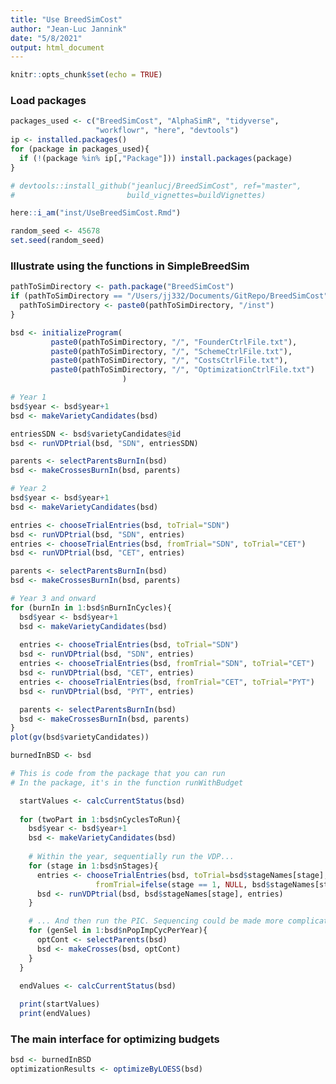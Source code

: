 ```yaml
---
title: "Use BreedSimCost"
author: "Jean-Luc Jannink"
date: "5/8/2021"
output: html_document
---
```


```r
knitr::opts_chunk$set(echo = TRUE)
```

### Load packages
```r
packages_used <- c("BreedSimCost", "AlphaSimR", "tidyverse", 
                   "workflowr", "here", "devtools")
ip <- installed.packages()
for (package in packages_used){
  if (!(package %in% ip[,"Package"])) install.packages(package)
}

# devtools::install_github("jeanlucj/BreedSimCost", ref="master",
#                         build_vignettes=buildVignettes)

here::i_am("inst/UseBreedSimCost.Rmd")

random_seed <- 45678
set.seed(random_seed)

```

### Illustrate using the functions in SimpleBreedSim

```r
pathToSimDirectory <- path.package("BreedSimCost")
if (pathToSimDirectory == "/Users/jj332/Documents/GitRepo/BreedSimCost"){
  pathToSimDirectory <- paste0(pathToSimDirectory, "/inst")
}

bsd <- initializeProgram(
         paste0(pathToSimDirectory, "/", "FounderCtrlFile.txt"),
         paste0(pathToSimDirectory, "/", "SchemeCtrlFile.txt"),
         paste0(pathToSimDirectory, "/", "CostsCtrlFile.txt"), 
         paste0(pathToSimDirectory, "/", "OptimizationCtrlFile.txt")
                         )
```


```r
# Year 1
bsd$year <- bsd$year+1
bsd <- makeVarietyCandidates(bsd)

entriesSDN <- bsd$varietyCandidates@id
bsd <- runVDPtrial(bsd, "SDN", entriesSDN)

parents <- selectParentsBurnIn(bsd)
bsd <- makeCrossesBurnIn(bsd, parents)

# Year 2
bsd$year <- bsd$year+1
bsd <- makeVarietyCandidates(bsd)

entries <- chooseTrialEntries(bsd, toTrial="SDN")
bsd <- runVDPtrial(bsd, "SDN", entries)
entries <- chooseTrialEntries(bsd, fromTrial="SDN", toTrial="CET")
bsd <- runVDPtrial(bsd, "CET", entries)

parents <- selectParentsBurnIn(bsd)
bsd <- makeCrossesBurnIn(bsd, parents)

# Year 3 and onward
for (burnIn in 1:bsd$nBurnInCycles){
  bsd$year <- bsd$year+1
  bsd <- makeVarietyCandidates(bsd)
  
  entries <- chooseTrialEntries(bsd, toTrial="SDN")
  bsd <- runVDPtrial(bsd, "SDN", entries)
  entries <- chooseTrialEntries(bsd, fromTrial="SDN", toTrial="CET")
  bsd <- runVDPtrial(bsd, "CET", entries)
  entries <- chooseTrialEntries(bsd, fromTrial="CET", toTrial="PYT")
  bsd <- runVDPtrial(bsd, "PYT", entries)

  parents <- selectParentsBurnIn(bsd)
  bsd <- makeCrossesBurnIn(bsd, parents)
}
plot(gv(bsd$varietyCandidates))

burnedInBSD <- bsd
```

```r
# This is code from the package that you can run
# In the package, it's in the function runWithBudget

  startValues <- calcCurrentStatus(bsd)
  
  for (twoPart in 1:bsd$nCyclesToRun){
    bsd$year <- bsd$year+1
    bsd <- makeVarietyCandidates(bsd)
    
    # Within the year, sequentially run the VDP...
    for (stage in 1:bsd$nStages){
      entries <- chooseTrialEntries(bsd, toTrial=bsd$stageNames[stage],
                   fromTrial=ifelse(stage == 1, NULL, bsd$stageNames[stage-1]))
      bsd <- runVDPtrial(bsd, bsd$stageNames[stage], entries)
    }

    # ... And then run the PIC. Sequencing could be made more complicated
    for (genSel in 1:bsd$nPopImpCycPerYear){
      optCont <- selectParents(bsd)
      bsd <- makeCrosses(bsd, optCont)
    }
  }
  
  endValues <- calcCurrentStatus(bsd)

  print(startValues)
  print(endValues)
```

### The main interface for optimizing budgets

```r
bsd <- burnedInBSD
optimizationResults <- optimizeByLOESS(bsd)
```

